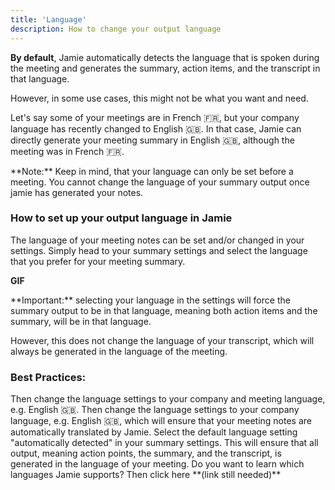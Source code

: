 ```yaml
---
title: 'Language'
description: How to change your output language
---
```

**By default**, Jamie automatically detects the language that is spoken during the meeting and generates the summary, action items, and the transcript in that language.

However, in some use cases, this might not be what you want and need.

Let's say some of your meetings are in French 🇫🇷, but your company language has recently changed to English 🇬🇧. In that case, Jamie can directly generate your meeting summary in English 🇬🇧, although the meeting was in French 🇫🇷.

<Note>
**Note:** Keep in mind, that your language can only be set before a meeting. You cannot change the language of your summary output once jamie has generated your notes.
</Note>

### How to set up your output language in Jamie

The language of your meeting notes can be set and/or changed in your settings. Simply head to your summary settings and select the language that you prefer for your meeting summary. 

**GIF**

<Note>
**Important:** selecting your language in the settings will force the summary output to be in that language, meaning both action items and the summary, will be in that language. 

However, this does not change the language of your transcript, which will always be generated in the language of the meeting.
</Note>

### Best Practices:
<Accordion title="You only speak one language in meetings and within your company?">
    Then change the language settings to your company and meeting language, e.g. English 🇬🇧.  

</Accordion>

<Accordion title=" You have a company language, but some meetings are in a different language?">
    Then change the language settings to your company language, e.g. English 🇬🇧, which will ensure that your meeting notes are automatically translated by Jamie.

</Accordion>

<Accordion title="You speak multiple languages and always want the summary output to be generated in the language of the meeting?">
    Select the default language setting "automatically detected" in your summary settings. This will ensure that all output, meaning action points, the summary, and the transcript, is generated in the language of your meeting.  

</Accordion>

<Note> 
Do you want to learn which languages Jamie supports? Then click here **(link still needed)**
</Note> 
